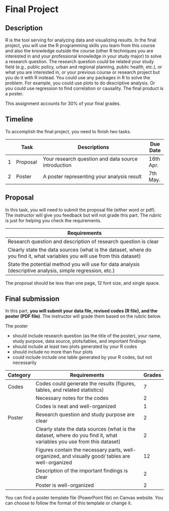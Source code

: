 
# Final Project

## Description
R is the tool serving for analyzing data and visualizing results. In the final project, you will use the R programming skills you learn from this course and also the knowledge outside the course (other R techniques you are interested in and your professional knowledge in your study major) to solve a research question. The research question could be related your study field (e.g., public policy, urban and regional planning, public health, etc.), or what you are interested in, or your previous course or research project but you do it with R instead. You could use any packages in R to solve the problem. For example, you could use plots to do descriptive analysis. Or you could use regression to find correlation or causality. The final product is a poster.

This assignment accounts for 30% of your final grades.

## Timeline

To accomplish the final project, you need to finish two tasks.

|   | Task          | Descriptions                                             | Due Date |
|:-:|---------------|----------------------------------------------------------|----------|
| 1 | Proposal      | Your research question and data source introduction      | 16th Apr.|
| 2 | Poster        | A poster representing your analysis result               | 7th May. |


## Proposal

In this task, you will need to submit the proposal file (either word or pdf). The instructor will give you feedback but will not grade this part. The rubric is just for helping you check the requirements.

| Requirements                                                                                                              |
|---------------------------------------------------------------------------------------------------------------------------|
| Research question and description of research question is clear                                                           |
| Clearly state the data sources (what is the dataset, where do you find it, what variables you will use from this dataset) |
| State the potential method you will use for data analysis (descriptive analysis, simple regression, etc.)                 |

The proposal should be less than one page, 12 font size, and single space.

## Final submission

In this part, **you will submit your data file, revised codes (R file), and the poster (PDF file)**. The instructor will grade them based on the rubric below.

The poster  

* should include research question (as the title of the poster), your name, study purpose, data source, plots/tables, and important findings
* should include at least two plots generated by your R codes
* should include no more than four plots
* could include include one table generated by your R codes, but not necessarily

| Category | Requirements                                                                                                                  | Grades |
|----------|-------------------------------------------------------------------------------------------------------------------------------|--------|
| Codes    | Codes could generate the results (figures, tables, and related statistics)                                                    | 7      |
|          | Necessary notes for the codes                                                                                                 | 2      |
|          | Codes is neat and well-organized                                                                                              | 1      |
| Poster   | Research question and study purpose are clear                                                                                 | 2      |
|          | Clearly state the data sources (what is the dataset, where do you find it, what variables you use from this dataset)          | 2      |
|          | Figures contain the necessary parts, well-organized, and visually good/ tables are well-organized                             | 12     |
|          | Description of the important findings is clear                                                                                | 2      |
|          | Poster is well-organized                                                                                                      | 2      |

You can find a poster template file (PowerPoint file) on Canvas website. You can choose to follow the format of this template or change it.



